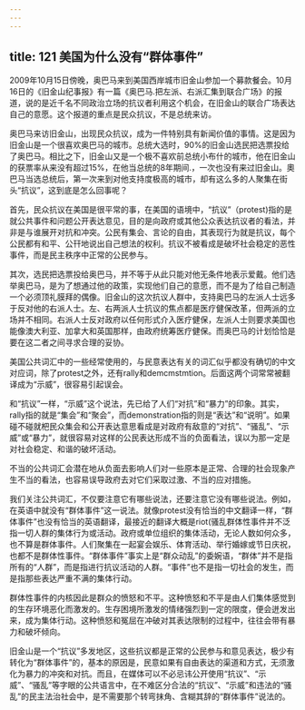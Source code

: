 ```yaml
---
---
---
```

title: 121 美国为什么没有“群体事件”
---




2009年10月15日傍晚，奥巴马来到美国西岸城市旧金山参加一个募款餐会。10月16日的《旧金山纪事报》有一篇《奥巴马.把左派、右派汇集到联合广场》的报道，说的是近千名不同政治立场的抗议者利用这个机会，在旧金山的联合广场表达自己的意愿。这个报道的重点是民众抗议，不是总统来访。

奥巴马来访旧金山，出现民众抗议，成为一件特别具有新闻价值的事情。这是因为旧金山是一个很喜欢奥巴马的城市。总统大选时，90%的旧金山选民把选票投给了奥巴马。相比之下，旧金山又是一个极不喜欢前总统小布什的城市，他在旧金山的获票率从来没有超过15%，在他当总统的8年期间.，一次也没有来过旧金山。奧巴马当选总统后，第一次来到对他支持度极高的城市，却有这么多的人聚集在街头“抗议”，这到底是怎么回事呢？

首先，民众抗议在美国是很平常的事，在美国的语境中，“抗议”（protest)指的是就公共事件和问题公开表达意见，目的是向政府或其他公众表达抗议者的看法，并非是与谁展开对抗和冲突。公民有集会、言论的自由，其表现行为就是抗议，每个公民都有和平、公幵地说出自己想法的权利。抗议不被看成是破坏社会稳定的恶性事件，而是民主秩序中正常的公民参与。

其次，选民把选票投给奥巴马，并不等于从此只能对他无条件地表示爱戴。他们选举奥巴马，是为了想通过他的政策，实现他们自己的意愿，而不是为了给自己制造一个必须顶礼膜拜的偶像。旧金山的这次抗议人群中，支持奥巴马的左派人士远多于反对他的右派人士。左、右两派人士抗议的焦点都是医疗健保改革，但两派的立场并不相同。右派人士反对政府以任何形式介入医疗健保，左派人士则要求美国也能像澳大利亚、加拿大和英国那样，由政府统筹医疗健保。而奥巴马的计划恰恰是要在这二者之间寻求合理的妥协。

美国公共词汇中的一些经常使用的，与民意表达有关的词汇似乎都没有确切的中文对应词，除了protest之外，还有rally和demcmstmtion。后面这两个词常常被翻译成为“示威”，很容易引起误会。

和“抗议”一样，“示威”这个说法，先已给了人们“对抗”和“暴力”的印象。其实，rally指的就是“集会”和“聚会”，而demonstration指的则是“表达”和“说明”。如果碰不碰就杷民众集会和公开表达意思看成是对政府有敌意的“对抗”、“骚乱”、“示威”或“暴力”，就很容易对这样的公民表达形成不当的负面看法，误以为那一定是对社会稳定、和谐的破坏活动。

不当的公共词汇会潜在地从负面去影响人们对一些原本是正常、合理的社会现象产生不当的看法，也容易误导政府去对它们采取过激、不当的应对措施。

我们关注公共词汇，不仅要注意它有哪些说法，还要注意它没有哪些说法。例如，在英语中就没有“群体事件”这一说法。就像protest没有恰当的中文翻译一样，“群体事件”也没有恰当的英语翻译，最接近的翻译大概是riot(骚乱群体性事件并不泛指一切人群的集体行为或活动。政府或单位组织的集体活动，无论人数如何众多，也不算是群体事件。人们聚集在一起宴会娱乐、体育活动、举行婚嫁或节日庆祝，也都不是群体性事件。“群体事件”事实上是“群众动乱”的委婉语，“群体”并不是指所有的“人群”，而是指进行抗议活动的人群。“事件”也不是指一切社会的发生，而是指那些表达严重不满的集体行动。

群体性事件的内核因此是群众的愤怒和不平。这种愤怒和不平是由人们集体感觉到的生存环境恶化而激发的。生存困境所激发的情绪强烈到一定的限度，便会迸发出来，成为集体行动。这种愤怒和冤屈在冲破对其表达限制的过程中，往往会带有暴力和破坏倾向。

旧金山是一个“抗议”多发地区，这些抗议都是正常的公民参与和意见表达，极少有转化为“群体事件”的，基本的原因是，民意如果有自由表达的渠道和方式，无须激化为暴力的冲突和对抗。而且，在媒体可以不必忌讳公开使用“抗议”、“示威”、“骚乱”等字眼的公共语言中，在不难区分合法的“抗议”、“示威”和违法的“骚乱”的民主法治社会中，是不需要那个转弯抹角、含糊其辞的“群体事件”说法的。